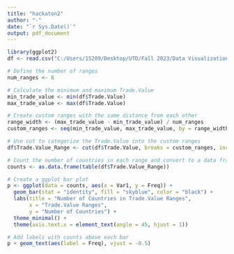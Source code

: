 ---
title: "hackaton2"
author: "-"
date: "`r Sys.Date()`"
output: pdf_document
---

```{R}
library(ggplot2)
df <- read.csv("C:/Users/15209/Desktop/UTD/Fall 2023/Data Visualization/2021.csv")
```

```{r}
# Define the number of ranges
num_ranges <- 8

# Calculate the minimum and maximum Trade.Value
min_trade_value <- min(df$Trade.Value)
max_trade_value <- max(df$Trade.Value)

# Create custom ranges with the same distance from each other
range_width <- (max_trade_value - min_trade_value) / num_ranges
custom_ranges <- seq(min_trade_value, max_trade_value, by = range_width)

# Use cut to categorize the Trade.Value into the custom ranges
df$Trade.Value_Range <- cut(df$Trade.Value, breaks = custom_ranges, include.lowest = TRUE)

# Count the number of countries in each range and convert to a data frame
counts <- as.data.frame(table(df$Trade.Value_Range))

# Create a ggplot bar plot
p <- ggplot(data = counts, aes(x = Var1, y = Freq)) +
  geom_bar(stat = "identity", fill = "skyblue", color = "black") +
  labs(title = "Number of Countries in Trade.Value Ranges",
       x = "Trade.Value Ranges",
       y = "Number of Countries") +
  theme_minimal() +
  theme(axis.text.x = element_text(angle = 45, hjust = 1))

# Add labels with counts above each bar
p + geom_text(aes(label = Freq), vjust = -0.5)

```
